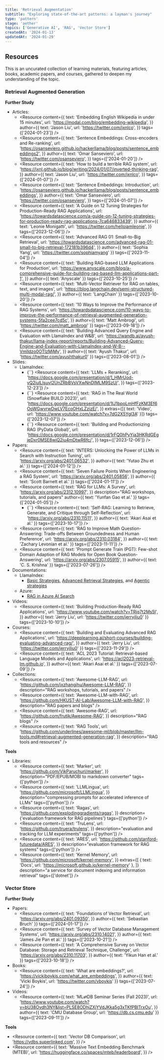 ```yaml
---
title: 'Retrieval Augmentation'
subtitle: "Exploring state-of-the-art patterns: a layman's journey"
type: 'pattern'
stage: 'aether'
topics: ['Generative AI', 'RAG', 'Vector Store']
createdAt: '2024-01-13'
updatedAt: '2024-01-29'
---
```


## Resources

This is an uncurated collection of learning materials, featuring articles, books, academic papers, and courses, gathered to deepen my understanding of the topic.

### Retrieval Augmented Generation

**Further Study**

- Articles:
  - <Resource
      content={{
        text: 'Embedding English Wikipedia in under 15 minutes',
        url: 'https://modal.com/blog/embedding-wikipedia',
      }}
      author={{
        text: 'Jason Liu',
        url: 'https://twitter.com/jxnlco',
      }}
      tags={['2024-01-23']}
    />
  - <Resource
      content={{
        text: 'Sentence Embeddings: Cross-encoders and Re-ranking',
        url: 'https://osanseviero.github.io/hackerllama/blog/posts/sentence_embeddings2',
      }}
      author={{
        text: 'Omar Sanseviero',
        url: 'https://twitter.com/osanseviero',
      }}
      tags={['2024-01-20']}
    />
  - <Resource
      content={{
        text: 'How to build a terrible RAG system',
        url: 'https://jxnl.github.io/blog/writing/2024/01/07/inverted-thinking-rag',
      }}
      author={{
        text: 'Jason Liu',
        url: 'https://twitter.com/jxnlco',
      }}
      tags={['2024-01-07']}
    />
  - <Resource
      content={{
        text: 'Sentence Embeddings: Introduction',
        url: 'https://osanseviero.github.io/hackerllama/blog/posts/sentence_embeddings',
      }}
      author={{
        text: 'Omar Sanseviero',
        url: 'https://twitter.com/osanseviero',
      }}
      tags={['2024-01-07']}
    />
  - <Resource
      content={{
        text: 'A Guide on 12 Tuning Strategies for Production-Ready RAG Applications',
        url: 'https://towardsdatascience.com/a-guide-on-12-tuning-strategies-for-production-ready-rag-applications-7ca646833439',
      }}
      author={{
        text: 'Leonie Monigatti',
        url: 'https://twitter.com/helloiamleonie',
      }}
      tags={['2023-12-06']}
    />
  - <Resource
      content={{
        text: 'Advanced RAG 01: Small-to-Big Retrieval',
        url: 'https://towardsdatascience.com/advanced-rag-01-small-to-big-retrieval-172181b396d4',
      }}
      author={{ text: 'Sophia Yang', url: 'https://twitter.com/sophiamyang' }}
      tags={['2023-11-04']}
    />
  - <Resource
      content={{
        text: 'Building RAG-based LLM Applications for Production',
        url: 'https://www.anyscale.com/blog/a-comprehensive-guide-for-building-rag-based-llm-applications-part-1',
      }}
      author={{ text: 'Anyscale' }}
      tags={['2023-10-25']}
    />
  - <Resource
      content={{
        text: 'Multi-Vector Retriever for RAG on tables, text, and images',
        url: 'https://blog.langchain.dev/semi-structured-multi-modal-rag/',
      }}
      author={{ text: 'LangChain' }}
      tags={['2023-10-20']}
    />
  - <Resource
      content={{
        text: '10 Ways to Improve the Performance of RAG Systems',
        url: 'https://towardsdatascience.com/10-ways-to-improve-the-performance-of-retrieval-augmented-generation-systems-5fa2cee7cd5c',
      }}
      author={{ text: 'Matt Ambrogi', url: 'https://twitter.com/matt_ambrogi' }}
      tags={['2023-09-18']}
    />
  - <Resource
      content={{
        text: 'Building Advanced Query Engine and Evaluation with LlamaIndex and W&B',
        url: 'https://wandb.ai/ayush-thakur/llama-index-report/reports/Building-Advanced-Query-Engine-and-Evaluation-with-LlamaIndex-and-W-B--Vmlldzo0OTIzMjMy',
      }}
      author={{ text: 'Ayush Thakur', url: 'https://twitter.com/ayushthakur0' }}
      tags={['2023-08-01']}
    />
- Slides:
  - LlamaIndex:
    - {``} <Resource
      content={{
          text: 'LLMs + Reranking',
          url: 'https://docs.google.com/presentation/d/1_HMrUod-yQ2iulLlsuvI2UnZRbBVsVXwNnDIMLM9SzU/',
        }}
      tags={['2023-12-23']}
      />
    - {``} <Resource
      content={{
          text: 'RAG in The Real World (Snowflake BUILD 2023)',
          url: 'https://docs.google.com/presentation/d/1IJ1bpoLmHfFzKM3Ef6OoWGwvrwDwLV7EcoOHxLZzizE/',
        }}
      extras={[{ text: 'Video', url: 'https://www.youtube.com/watch?v=7dG2X5Ygl3A' }]}
      tags={['2023-12-07']}
      />
    - {``} <Resource
      content={{
          text: 'Building and Productionizing RAG (PyData Global)',
          url: 'https://docs.google.com/presentation/d/1rFQ0hPyYja3HKRdGEgjeDxr0MSE8wiQ2iu4mDtwR6fc/',
        }}
      tags={['2023-12-06']}
      />
- Papers:
  - <Resource
      content={{
        text: 'INTERS: Unlocking the Power of LLMs in Search with Instruction Tuning',
        url: 'https://arxiv.org/abs/2401.06532',
      }}
      author={{ text: 'Yutao Zhu et al.' }}
      tags={['2024-01-12']}
    />
  - <Resource
      content={{
        text: 'Seven Failure Points When Engineering a RAG System',
        url: 'https://arxiv.org/abs/2401.05856',
      }}
      author={{ text: 'Scott Barnett et al.' }}
      tags={['2024-01-11']}
    />
  - <Resource
      content={{
        text: 'RAG for LLMs: A Survey',
        url: 'https://arxiv.org/abs/2312.10997',
      }}
      description="RAG workshops, tutorials, and papers"
      author={{ text: 'Yunfan Gao et al.' }}
      tags={['2024-01-05']}
    />
    - {``} <Resource
      content={{
        text: 'Self-RAG: Learning to Retrieve, Generate, and Critique through Self-Reflection',
        url: 'https://arxiv.org/abs/2310.11511',
      }}
      author={{ text: 'Akari Asai et al.' }}
      tags={['2023-10-17']}
    />
  - <Resource
      content={{
        text: 'RAG to Improve Math Question-Answering: Trade-offs Between Groundedness and Human Preference',
        url: 'https://arxiv.org/abs/2310.03184',
      }}
      author={{ text: 'Zachary Levonian et al.' }}
      tags={['2023-11-11']}
    />
  - <Resource
      content={{
        text: 'Prompt Generate Train (PGT): Few-shot Domain Adaption of RAG Models for Open Book Question-Answering',
        url: 'https://arxiv.org/abs/2307.05915',
      }}
      author={{ text: 'C. S. Krishna' }}
      tags={['2023-07-26']}
    />
- Documentations:
  - LlamaIndex:
    - [Basic Strategies](https://docs.llamaindex.ai/en/stable/optimizing/basic_strategies/basic_strategies.html), [Advanced Retrieval Strategies](https://docs.llamaindex.ai/en/stable/optimizing/advanced_retrieval/advanced_retrieval.html), and [Agentic strategies](https://docs.llamaindex.ai/en/stable/optimizing/agentic_strategies/agentic_strategies.html)
  - Azure:
    - [RAG in Azure AI Search](https://learn.microsoft.com/en-us/azure/search/retrieval-augmented-generation-overview)
- Videos:
  - <Resource
      content={{
        text: 'Building Production-Ready RAG Applications',
        url: 'https://www.youtube.com/watch?v=TRjq7t2Ms5I',
      }}
      author={{ text: 'Jerry Liu', url: 'https://twitter.com/jerryjliu0' }}
      tags={['2023-10-10']}
    />
- Courses:
  - <Resource
      content={{
        text: 'Building and Evaluating Advanced RAG Applications',
        url: 'https://deeplearning.ai/short-courses/building-evaluating-advanced-rag/',
      }}
      author={{ text: 'Jerry Liu', url: 'https://twitter.com/jerryjliu0' }}
      tags={['2023-11-29']}
    />
  - <Resource
      content={{
        text: 'ACL 2023 Tutorial: Retrieval-based Language Models and Applications',
        url: 'https://acl2023-retrieval-lm.github.io',
      }}
      author={{ text: 'Akari Asai et al.' }}
      tags={['2023-07-09']}
    />
- Collections:
  - <Resource
      content={{
        text: 'Awesome-LLM-RAG',
        url: 'https://github.com/jxzhangjhu/Awesome-LLM-RAG',
      }}
      description="RAG workshops, tutorials, and papers"
    />
  - <Resource
      content={{
        text: 'Awesome-LLM-with-RAG',
        url: 'https://github.com/HKUST-AI-Lab/Awesome-LLM-with-RAG',
      }}
      description="RAG papers and blogs"
    />
  - <Resource
      content={{
        text: 'Awesome-RAG',
        url: 'https://github.com/frutik/Awesome-RAG',
      }}
      description="RAG blogs"
    />
  - <Resource
      content={{
        text: 'RAG Tools',
        url: 'https://github.com/underlines/awesome-ml/blob/master/llm-tools.md#retrieval-augmented-generation-rag',
      }}
      description="RAG tools and resources"
    />

**Tools**

- Libraries:
  - <Resource
      content={{
        text: 'Marker',
        url: 'https://github.com/VikParuchuri/marker',
      }}
      description="PDF/EPUB/MOBI to markdown converter"
      tags={['python']}
    />
  - <Resource
      content={{
        text: 'LLMLingua',
        url: 'https://github.com/microsoft/LLMLingua',
      }}
      description="compressing prompts for accelerated inference of LLMs"
      tags={['python']}
    />
  - <Resource
      content={{
        text: 'Ragas',
        url: 'https://github.com/explodinggradients/ragas',
      }}
      description={'evaluation framework for RAG pipelines'}
      tags={['python']}
    />
  - <Resource
      content={{
        text: 'TruLens',
        url: 'https://github.com/truera/trulens',
      }}
      description="evaluation and tracking for LLM experiments"
      tags={['python']}
    />
  - <Resource
      content={{
        text: 'ARES',
        url: 'https://github.com/stanford-futuredata/ARES',
      }}
      description="evaluation framework for RAG systems"
      tags={['python']}
    />
  - <Resource
      content={{
        text: 'Kernel Memory',
        url: 'https://github.com/microsoft/kernel-memory',
      }}
      extras={[
        { text: 'Docs', url: 'https://microsoft.github.io/kernel-memory' },
      ]}
      description="a service for document indexing and information retrieval"
      tags={['dotnet']}
    />

### Vector Store

**Further Study**

- Papers:
  - <Resource
      content={{
        text: 'Foundations of Vector Retrieval',
        url: 'https://arxiv.org/abs/2401.09350',
      }}
      author={{ text: 'Sebastian Bruch' }}
      tags={['2024-01-17']}
    />
  - <Resource
      content={{
        text: 'Survey of Vector Database Management Systems',
        url: 'https://arxiv.org/abs/2310.14021',
      }}
      author={{ text: 'James Jie Pan et al.' }}
      tags={['2023-10-21']}
    />
  - <Resource
      content={{
        text: 'A Comprehensive Survey on Vector Database: Storage and Retrieval Technique, Challenge',
        url: 'https://arxiv.org/abs/2310.11703',
      }}
      author={{ text: 'Yikun Han et al.' }}
      tags={['2023-10-18']}
    />
- Books:
  - <Resource
      content={{
        text: 'What are embeddings?',
        url: 'https://vickiboykis.com/what_are_embeddings',
      }}
      author={{ text: 'Vicki Boykis', url: 'https://twitter.com/vboykis' }}
      tags={['2023-07-24']}
    />
- Videos:
  - <Resource
      content={{
        text: 'ML⇄DB Seminar Series (Fall 2023)',
        url: 'https://www.youtube.com/watch?v=bU38Ovdh3NY&list=PLSE8ODhjZXjYVdJKka5g3xTKfPBITrxOu',
      }}
      author={{ text: 'CMU Database Group', url: 'https://db.cs.cmu.edu' }}
      tags={['2023-09-11']}
    />

**Tools**

- <Resource
    content={{
      text: 'Vector DB Comparison',
      url: 'https://vdbs.superlinked.com',
    }}
  />
- <Resource
    content={{
      text: 'Massive Text Embedding Benchmark (MTEB)',
      url: 'https://huggingface.co/spaces/mteb/leaderboard',
    }}
  />
